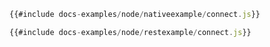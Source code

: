 ```js title="Native Connection"
{{#include docs-examples/node/nativeexample/connect.js}}
```

```js title="REST Connection"
{{#include docs-examples/node/restexample/connect.js}}
```
